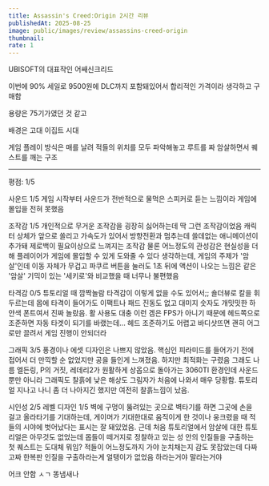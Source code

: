 ```yaml
---
title: Assassin's Creed:Origin 2시간 리뷰
publishedAt: 2025-08-25
image: public/images/review/assassins-creed-origin
thumbnail:
rate: 1
---
```

UBISOFT의 대표작인 어쌔신크리드

이번에 90% 세일로 9500원에 DLC까지 포함돼있어서 합리적인 가격이라 생각하고 구매함

용량은 75기가였던 것 같고

배경은 고대 이집트 시대

게임 플레이 방식은 매를 날려 적들의 위치를 모두 파악해놓고 루트를 짜 암살하면서 퀘스트를 깨는 구조

---

평점: 1/5

사운드 1/5
게임 시작부터 사운드가 전반적으로 물먹은 스피커로 듣는 느낌이라 게임에 몰입을 전혀 못했음

조작감 1/5
개인적으로 무거운 조작감을 굉장히 싫어하는데 딱 그런 조작감이었음 캐릭터 상체가 앞으로 쏠리고 가속도가 있어서 방향전환과 멈추는데 쓸데없는 애니메이션이 추가돼 제로백이 필요이상으로 느껴지는 조작감
물론 어느정도의 관성감은 현실성을 더해 플레이어가 게임에 몰입할 수 있게 도와줄 수 있다 생각하는데, 게임의 주제가 '암살'인데 이동 자체가 무겁고 파쿠르 버튼을 눌러도 1초 뒤에 액션이 나오는 느낌은 같은 '암살' 기믹이 있는 '세키로'와 비교했을 때 너무나 불편했음

타격감 0/5
튜토리얼 때 깜짝놀람 타격감이 이렇게 없을 수도 있어서;; 숄더뷰로 칼을 휘두르는데 몹에 타격이 들어가도 이팩트나 패드 진동도 없고 대미지 숫자도 개밋밋한 하얀색 폰트여서 진짜 놀랐음.
활 사용도 대충 이런 겜은 FPS가 아니기 때문에 헤드쪽으로 조준하면 자동 타겟이 되기를 바랬는데... 헤드 조준하기도 어렵고 바디샷뜨면 괜히 어그로만 끌려서 게임 진행이 안되더라

그래픽 3/5
풍경이나 에셋 디자인은 나쁘지 않았음. 핵심인 피라미드를 들어가기 전에 접어서 더 만끽할 순 없었지만 공을 들인게 느껴졌음.
하지만 최적화는 구렸음 그래도 나름 엘든링, P의 거짓, 레데리2가 원활하게 상옵으로 돌아가는 3060TI 환경인데 사운드뿐만 아니라 그래픽도 찰흙에 낮은 해상도 그림자가 처음에 나와서 매우 당황함. 튜토리얼 지나고 나니 좀 더 나아지긴 했지만 여전히 찰흙느낌이 났음.

시인성 2/5
레벨 디자인 1/5
벽에 구멍이 뚫려있는 곳으로 벽타기를 하면 그곳에 손을 걸고 올라타기를 기대하는데, 게이머가 기대한대로 움직이게 한 것이나 웅크렸을 때 적들의 시야에 벗어났다는 표시는 잘 돼있었음.
근데 처음 튜토리얼에서 암살에 대한 튜토리얼은 아무것도 없었는데 몹들이 떼거지로 정찰하고 있는 성 안의 인질들을 구출하는 첫 퀘스트는 도대체 뭐임? 적들이 어느정도까지 가야 눈치채는지 감도 못잡았는데 다짜고짜 한복판 인질을 구출하라는게 얼탱이가 없었음 하라는거야 말라는거야

어크 안함 ㅅㄱ 똥냄새나